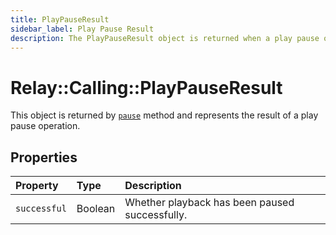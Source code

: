 ```yaml
---
title: PlayPauseResult
sidebar_label: Play Pause Result
description: The PlayPauseResult object is returned when a play pause operation is completed.
---
```


# Relay::Calling::PlayPauseResult

[play]: ../actions/play.mdx#pause

This object is returned by [`pause`][play] method and represents the result of a play pause operation.

## Properties

| Property | Type | Description |
| :------- | :--- | :---------- |
| `successful` | Boolean | Whether playback has been paused successfully. |